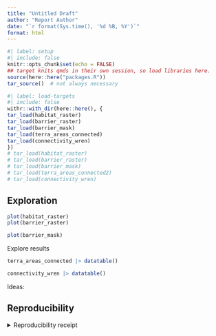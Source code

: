 ```yaml
---
title: "Untitled Draft"
author: "Report Author"
date: "`r format(Sys.time(), '%d %B, %Y')`"
format: html
---
```


```r
#| label: setup
#| include: false
knitr::opts_chunk$set(echo = FALSE)
## target knits qmds in their own session, so load libraries here.
source(here::here("packages.R"))
tar_source()  # not always necessary
```

```r
#| label: load-targets
#| include: false
withr::with_dir(here::here(), {
tar_load(habitat_raster)
tar_load(barrier_raster)
tar_load(barrier_mask)
tar_load(terra_areas_connected)
tar_load(connectivity_wren)
})
# tar_load(habitat_raster)
# tar_load(barrier_raster)
# tar_load(barrier_mask)
# tar_load(terra_areas_connected2)
# tar_load(connectivity_wren)
```

## Exploration

```r
plot(habitat_raster)
plot(barrier_raster)

plot(barrier_mask)
```

Explore results

```r
terra_areas_connected |> datatable()
```

```r
connectivity_wren |> datatable()
```

Ideas: 



## Reproducibility

<details><summary>Reproducibility receipt</summary>

```r
## datetime
Sys.time()

## repository
if(requireNamespace('git2r', quietly = TRUE)) {
  git2r::repository()
} else {
  c(
    system2("git", args = c("log", "--name-status", "-1"), stdout = TRUE),
    system2("git", args = c("remote", "-v"), stdout = TRUE)
  )
}

## session info
sessionInfo()
```

</details>
